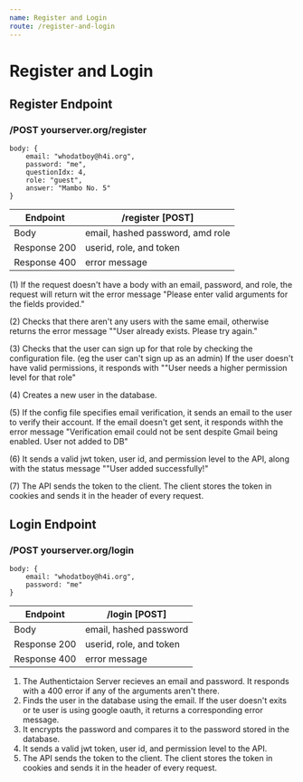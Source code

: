 ```yaml
---
name: Register and Login
route: /register-and-login
---
```


# Register and Login

## Register Endpoint

### /POST yourserver.org/register

    body: {
        email: "whodatboy@h4i.org",
        password: "me",
        questionIdx: 4,
        role: "guest",
        answer: "Mambo No. 5"
    }


| Endpoint | /register [POST] |
| ------ | ----------- |
| Body   | email, hashed password, amd role |
| Response 200 | userid, role, and token |
| Response 400 | error message |

(1) If the request doesn't have a body with an email, password, and role, the request will return wit the error message "Please enter valid arguments for the fields provided."

(2) Checks that there aren't any users with the same email, otherwise returns the error message ""User already exists. Please try again." 

(3) Checks that the user can sign up for that role by checking the configuration file. (eg the user can't sign up as an admin) If the user doesn't have valid permissions, it responds with ""User needs a higher permission level for that role"

(4) Creates a new user in the database. 

(5) If the config file specifies email verification, it sends an email to the user to verify their account. If the email doesn't get sent, it responds withh the error message "Verification email could not be sent despite Gmail being enabled. User not added to DB"

(6) It sends a valid jwt token, user id, and permission level to the API, along with the status message ""User added successfully!"

(7) The API sends the token to the client. The client stores the token in cookies and sends it in the header of every request. 



## Login Endpoint

### /POST yourserver.org/login

    body: {
        email: "whodatboy@h4i.org",
        password: "me"
    }

| Endpoint | /login [POST] |
| ------ | ----------- |
| Body   | email, hashed password |
| Response 200 | userid, role, and token |
| Response 400 | error message |

1. The Authentictaion Server recieves an email and password.  It responds with a 400 error if any of the arguments aren't there. 
2. Finds the user in the database using the email. If the user doesn't exits or te user is using google oauth, it returns a corresponding error message. 
3. It encrypts the password and compares it to the password stored in the database. 
4. It sends a valid jwt token, user id, and permission level to the API. 
5. The API sends the token to the client. The client stores the token in cookies and sends it in the header of every request. 



